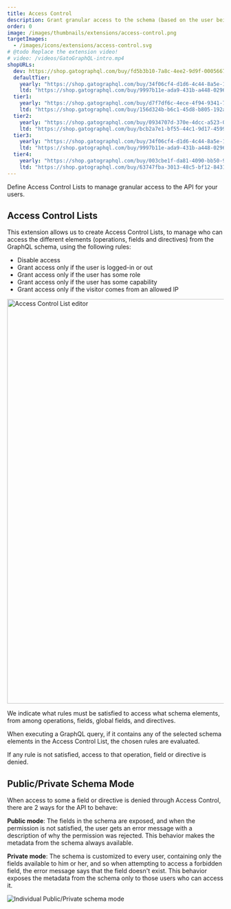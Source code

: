```yaml
---
title: Access Control
description: Grant granular access to the schema (based on the user being logged-in, having some role or capability, or by IP), to manage who can access what data.
order: 0
image: /images/thumbnails/extensions/access-control.png
targetImages:
  - /images/icons/extensions/access-control.svg
# @todo Replace the extension video!
# video: /videos/GatoGraphQL-intro.mp4
shopURLs:
  dev: https://shop.gatographql.com/buy/fd5b3b10-7a8c-4ee2-9d9f-000566743b9d
  defaultTier:
    yearly: "https://shop.gatographql.com/buy/34f06cf4-d1d6-4c44-8a5e-1d95863b60fb"
    ltd: "https://shop.gatographql.com/buy/9997b11e-ada9-431b-a448-0296060a989f"
  tier1:
    yearly: "https://shop.gatographql.com/buy/d7f7df6c-4ece-4f94-9341-7f486b3b398c"
    ltd: "https://shop.gatographql.com/buy/156d324b-b6c1-45d8-b805-192a83d90869"
  tier2:
    yearly: "https://shop.gatographql.com/buy/0934707d-370e-4dcc-a523-0cd22913ea23"
    ltd: "https://shop.gatographql.com/buy/bcb2a7e1-bf55-44c1-9d17-4599eef384c3"
  tier3:
    yearly: "https://shop.gatographql.com/buy/34f06cf4-d1d6-4c44-8a5e-1d95863b60fb"
    ltd: "https://shop.gatographql.com/buy/9997b11e-ada9-431b-a448-0296060a989f"
  tier4:
    yearly: "https://shop.gatographql.com/buy/003cbe1f-da81-4090-bb50-951d94e63eaa"
    ltd: "https://shop.gatographql.com/buy/63747fba-3013-48c5-bf12-84319123c68b"
---
```


Define Access Control Lists to manage granular access to the API for your users.

## Access Control Lists

This extension allows us to create Access Control Lists, to manage who can access the different elements (operations, fields and directives) from the GraphQL schema, using the following rules:

- Disable access
- Grant access only if the user is logged-in or out
- Grant access only if the user has some role
- Grant access only if the user has some capability
- Grant access only if the visitor comes from an allowed IP

<Image
  src="/assets/extensions/upstream-pro/access-control-list.png"
  width="1026"
  height="940"
  alt="Access Control List editor"
  caption="Access Control List editor"
/>

We indicate what rules must be satisfied to access what schema elements, from among operations, fields, global fields, and directives.

When executing a GraphQL query, if it contains any of the selected schema elements in the Access Control List, the chosen rules are evaluated.

If any rule is not satisfied, access to that operation, field or directive is denied.

## Public/Private Schema Mode

When access to some a field or directive is denied through Access Control, there are 2 ways for the API to behave:

**Public mode**: The fields in the schema are exposed, and when the permission is not satisfied, the user gets an error message with a description of why the permission was rejected. This behavior makes the metadata from the schema always available.

**Private mode**: The schema is customized to every user, containing only the fields available to him or her, and so when attempting to access a forbidden field, the error message says that the field doesn't exist. This behavior exposes the metadata from the schema only to those users who can access it.

![Individual Public/Private schema mode](/assets/guides/upstream-pro/acl-public-private-schema-mode.png "Individual Public/Private schema mode")
